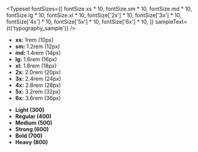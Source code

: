 
<Meta title="Design System/Typography" />

<DocsTitle text="typography_title" />
<DocsDescription text="typography_description" />

<Typeset
  fontSizes={[
    fontSize.xs * 10,
    fontSize.sm * 10,
    fontSize.md * 10,
    fontSize.lg * 10,
    fontSize.xl * 10,
    fontSize['2x'] * 10,
    fontSize['3x'] * 10,
    fontSize['4x'] * 10,
    fontSize['5x'] * 10,
    fontSize['6x'] * 10,
  ]}
  sampleText={t('typography_sample')}
/>

<DocsTitle text="font_sizes_title" />
<DocsDescription text="font_sizes_description" />

- **xs:** 1rem (10px)
- **sm:** 1.2rem (12px)
- **md:** 1.4rem (14px)
- **lg:** 1.6rem (16px)
- **xl:** 1.8rem (18px)
- **2x:** 2.0rem (20px)
- **3x:** 2.4rem (24px)
- **4x:** 2.8rem (28px)
- **5x:** 3.2rem (32px)
- **6x:** 3.6rem (36px)

<DocsTitle text="font_weight_title" />
<DocsDescription text="font_weight_description" />

- **Light (300)**
- **Regular (400)**
- **Medium (500)**
- **Strong (600)**
- **Bold (700)**
- **Heavy (800)**
